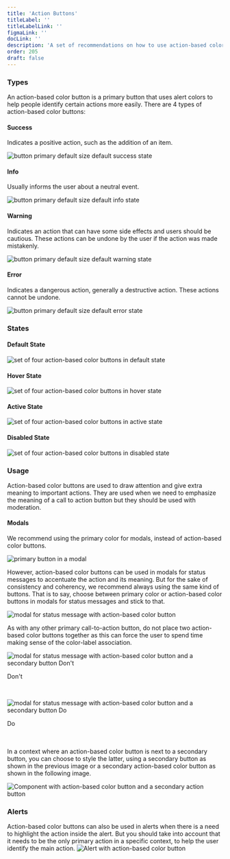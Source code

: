 ```yaml
---
title: 'Action Buttons'
titleLabel: ''
titleLabelLink: ''
figmaLink: ''
docLink: ''
description: 'A set of recommendations on how to use action-based color buttons.'
order: 205
draft: false
---
```


### Types
An action-based color button is a primary button that uses alert colors to help people identify certain actions more easily. There are 4 types of action-based color buttons:

#### Success
Indicates a positive action, such as the addition of an item.

![button primary default size default success state](/images/lexicon/SuccessButtonDefault.png)

#### Info
Usually informs the user about a neutral event.

![button primary default size default info state](/images/lexicon/InfoButtonDefault.png)

#### Warning
Indicates an action that can have some side effects and users should be cautious. These actions can be undone by the user if the action was made mistakenly. 

![button primary default size default warning state](/images/lexicon/WarningButtonDefault.png)

#### Error
Indicates a dangerous action, generally a destructive action. These actions cannot be undone.

![button primary default size default error state](/images/lexicon/ErrorButtonDefault.png)

### States

#### Default State
![set of four action-based color buttons in default state](/images/lexicon/ActionButtonsDefault.png)

#### Hover State
![set of four action-based color buttons in hover state](/images/lexicon/ActionButtonsHover.png)

#### Active State
![set of four action-based color buttons in active state](/images/lexicon/ActionButtonsActive.png)

#### Disabled State
![set of four action-based color buttons in disabled state](/images/lexicon/ActionButtonsDisabled.png)


### Usage
Action-based color buttons are used to draw attention and give extra meaning to important actions. They are used when we need to emphasize the meaning of a call to action button but they should be used with moderation.

#### Modals
We recommend using the primary color for modals, instead of action-based color buttons.

![primary button in a modal](/images/lexicon/PrimaryButtonModal.png)


However, action-based color buttons can be used in modals for status messages to accentuate the action and its meaning. But for the sake of consistency and coherency, we recommend always using the same kind of buttons. That is to say, choose between primary color or action-based color buttons in modals for status messages and stick to that.

![modal for status message with action-based color button](/images/lexicon/ModalStatusMessagesActionButton.png)

As with any other primary call-to-action button, do not place two action-based color buttons together as this can force the user to spend time making sense of the color-label association.

![modal for status message with action-based color button and a secondary button Don't](/images/lexicon/ModalsStatusMessagesDont.png)
<p class="dont-table">Don't</p>

<br/>

![modal for status message with action-based color button and a secondary button Do](/images/lexicon/ModalsStatusMessagesDo.png)
<p class="do-table">Do</p>

<br/>
<br/>
In a context where an action-based color button is next to a secondary button, you can choose to style the latter, using a secondary button as shown in the previous image or a secondary action-based color button as shown in the following image.

![Component with action-based color button and a secondary action button](/images/lexicon/TwoActionButtons.png)

### Alerts
Action-based color buttons can also be used in alerts when there is a need to highlight the action inside the alert. But you should take into account that it needs to be the only primary action in a specific context, to help the user identify the main action.
![Alert with action-based color button](/images/lexicon/AlertActionButton.png)